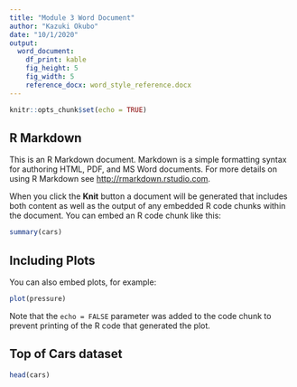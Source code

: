 ```yaml
---
title: "Module 3 Word Document"
author: "Kazuki Okubo"
date: "10/1/2020"
output:
  word_document:
    df_print: kable
    fig_height: 5
    fig_width: 5
    reference_docx: word_style_reference.docx 
---
```


```r
knitr::opts_chunk$set(echo = TRUE)
```

## R Markdown

This is an R Markdown document. Markdown is a simple formatting syntax for authoring HTML, PDF, and MS Word documents. For more details on using R Markdown see <http://rmarkdown.rstudio.com>.

When you click the **Knit** button a document will be generated that includes both content as well as the output of any embedded R code chunks within the document. You can embed an R code chunk like this:

```r
summary(cars)
```

## Including Plots

You can also embed plots, for example:

```r
plot(pressure)
```

Note that the `echo = FALSE` parameter was added to the code chunk to prevent printing of the R code that generated the plot.

## Top of Cars dataset

```r
head(cars)
```

